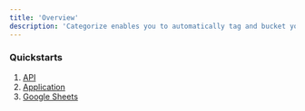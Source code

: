 ```yaml
---
title: 'Overview' 
description: 'Categorize enables you to automatically tag and bucket your data records for easier organization'
---
```


### Quickstarts

1. [API](/documentation/categorize/quickstart_API)
2. [Application](/documentation/categorize/quickstart_App)
3. [Google Sheets](/documentation/categorize/quickstart_GoogleSheet)